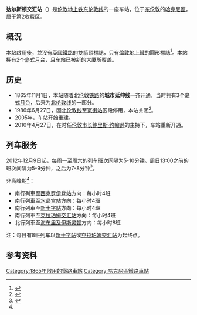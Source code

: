 {{Infobox London station
| name = Dalston Junction
| image_name = Dalston Junction stn north entrance April2010.JPG
| locale = [[达尔斯顿|达尔斯顿]]
| borough = [[哈克尼區|哈克尼區]]
| manager = [[伦敦地上铁|伦敦地上铁]]
| owner = [[英国国营铁路公司|英国国营铁路公司]]
| symbol = overground
| gridref =
| railcode = DLJ
| platforms = 4
| fare_zone = 2
| railexits1011  = {{pad|1em}}1.332
| railint1011    = {{pad|2em}}0.183
| railexits1112  = {{increase}} 2.277
| raillowint1112 = {{pad|1em}}{{decrease}} 1
| railexits1213  = {{increase}} 2.760
| raillowint1213 = {{pad|1em}}{{increase}} 208
| railexits1314  = {{increase}} 3.200
| raillowint1314 = {{pad|1em}}{{increase}} 360
| railexits1415  = {{increase}} 3.712
| latitude = 51.54539
| longitude = -0.07474
| events1  = 营业中
| years1 = 1980
| access = yes
| access_note = <ref>{{Cite map/London Overground Map}}</ref><ref>{{Cite map/Standard Tube Map}}</ref>
| dft_category =
}}

'''达尔斯顿交汇站'''（{{lang-en|Dalston Junction railway station}}）是[[伦敦地上铁|伦敦地上铁]][[东伦敦线|东伦敦线]]的一座车站，位于[[东伦敦|东伦敦]]的[[哈克尼區|哈克尼區]]，属于第2收费区。

==概況==
本站啟用後，並沒有[[英國鐵路|英國鐵路]]的雙箭頭標誌，只有[[倫敦地上鐵|倫敦地上鐵]]的圓形標誌<ref name=design-signs>{{cite web|title=London Overground Signs Standard – Issue 3|url=http://content.tfl.gov.uk/overground-signs-standard.pdf|publisher=Transport for London|accessdate=25 October 2015|archiveurl=https://web.archive.org/web/20150502140514/http://tfl.gov.uk/cdn/static/cms/documents/overground-signs-standard.pdf|archivedate=2 May 2015|page=18|date=3 August 2009|deadurl=no}}</ref>。本站拥有2个[[岛式月台|岛式月台]]，且车站已被新的大厦所覆盖。

==历史==
*1865年11月1日，本站随着[[北伦敦铁路|北伦敦铁路]]的'''城市延伸线'''一齐开通，当时拥有3个[[岛式月台|岛式月台]]，后来为[[北伦敦线|北伦敦线]]的一部分。
*1986年6月27日，因[[北伦敦线|北伦敦线]]至[[宽街站_(伦敦)|宽街站]]区段停用，本站关闭<ref name="DFT-StationClosures">{{cite web |title=List of dates from 1 January 1985 to 20 January 2006 of last passenger trains at closed BR (or Network Rail stations since privatisation) |url=http://www.dft.gov.uk/foi/responses/2006/feb/closuredatesformerbrstations/listofclosuredatestopassenge2682 |accessdate=14 February 2014 |publisher=Department for Transport |year=2006 |work=Department for Transport Website: Freedom of Information Act responses, February 2006 |deadurl=yes |archiveurl=http://webarchive.nationalarchives.gov.uk/20080821021511/http://www.dft.gov.uk/foi/responses/2006/feb/closuredatesformerbrstations/listofclosuredatestopassenge2682 |archivedate=2008-08-21}}</ref>。
*2005年，车站开始重建。
*2010年4月27日，在时任[[伦敦市长_(大伦敦)|伦敦市长]][[鲍里斯·约翰逊|鲍里斯·约翰逊]]的主持下，车站重新开通。

==列车服务==
2012年12月9日起，每周一至周六的列车班次间隔为5-10分钟。周日13:00之前的班次间隔为5-9分钟，之后为7-8分钟<ref>{{cite web|url=http://www.tfl.gov.uk/assets/downloads/highburyislington-timetable.pdf |title=Archived copy |accessdate=28 February 2011 |deadurl=yes |archiveurl=https://web.archive.org/web/20110408190340/http://www.tfl.gov.uk/assets/downloads/highburyislington-timetable.pdf |archivedate=8 April 2011 }}</ref>。

非高峰期<ref name="ELL Feb 2011 Timetable"/>：
*南行列車至[[西克罗伊登站|西克罗伊登站]]方向：每小时4班
*南行列車至[[水晶宫站|水晶宫站]]方向：每小时4班
*南行列車至[[新十字站|新十字站]]方向：每小时4班
*南行列車至[[克拉珀姆交汇站|克拉珀姆交汇站]]方向：每小时4班
*北行列車至[[海布里及伊斯灵顿|海布里及伊斯灵顿]]方向：每小时8班

注：每日有8班列车以[[新十字站|新十字站]]或[[克拉珀姆交汇站|克拉珀姆交汇站]]为起终点。

==参考资料==
{{reflist}}

{{倫敦地上鐵東倫敦線}}

{{DEFAULTSORT:Dalston Junction}}
[[Category:1865年啟用的鐵路車站|Category:1865年啟用的鐵路車站]]
[[Category:哈克尼區鐵路車站|Category:哈克尼區鐵路車站]]